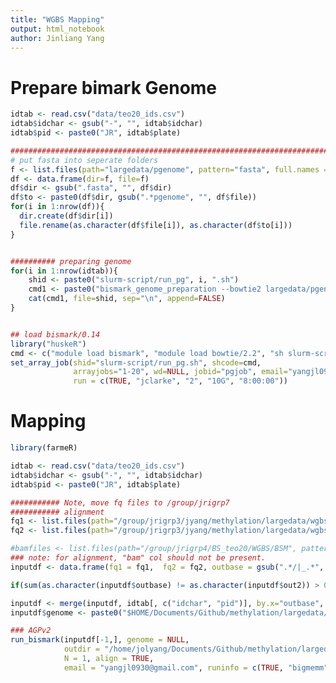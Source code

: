 ```yaml
---
title: "WGBS Mapping"
output: html_notebook
author: Jinliang Yang
---
```



# Prepare bimark Genome


```r
idtab <- read.csv("data/teo20_ids.csv")
idtab$idchar <- gsub("-", "", idtab$idchar)
idtab$pid <- paste0("JR", idtab$plate)

#####################################################################################################
# put fasta into seperate folders
f <- list.files(path="largedata/pgenome", pattern="fasta", full.names = TRUE)
df <- data.frame(dir=f, file=f)
df$dir <- gsub(".fasta", "", df$dir)
df$to <- paste0(df$dir, gsub(".*pgenome", "", df$file))
for(i in 1:nrow(df)){
  dir.create(df$dir[i])
  file.rename(as.character(df$file[i]), as.character(df$to[i]))
}


########## preparing genome
for(i in 1:nrow(idtab)){
    shid <- paste0("slurm-script/run_pg", i, ".sh")
    cmd1 <- paste0("bismark_genome_preparation --bowtie2 largedata/pgenome/", idtab$idchar[i])
    cat(cmd1, file=shid, sep="\n", append=FALSE)
}    


## load bismark/0.14
library("huskeR")
cmd <- c("module load bismark", "module load bowtie/2.2", "sh slurm-script/run_pg$SLURM_ARRAY_TASK_ID.sh")
set_array_job(shid="slurm-script/run_pg.sh", shcode=cmd,
              arrayjobs="1-20", wd=NULL, jobid="pgjob", email="yangjl0930@gmail.com",
              run = c(TRUE, "jclarke", "2", "10G", "8:00:00"))


```


# Mapping

```r
library(farmeR)

idtab <- read.csv("data/teo20_ids.csv")
idtab$idchar <- gsub("-", "", idtab$idchar)
idtab$pid <- paste0("JR", idtab$plate)

########### Note, move fq files to /group/jrigrp7
########### alignment
fq1 <- list.files(path="/group/jrigrp3/jyang/methylation/largedata/wgbs_fq", pattern="R1_trimmed.fastq.gz$", full.names = TRUE)
fq2 <- list.files(path="/group/jrigrp3/jyang/methylation/largedata/wgbs_fq", pattern="R2_trimmed.fastq.gz$", full.names = TRUE)

#bamfiles <- list.files(path="/group/jrigrp4/BS_teo20/WGBS/BSM", pattern="bam$", full.names = TRUE)
### note: for alignment, "bam" col should not be present.
inputdf <- data.frame(fq1 = fq1,  fq2 = fq2, outbase = gsub(".*/|_.*", "", fq1), out2=gsub(".*/|_.*", "", fq2))

if(sum(as.character(inputdf$outbase) != as.character(inputdf$out2)) > 0  ){stop("!!! PE not right !!!")}

inputdf <- merge(inputdf, idtab[, c("idchar", "pid")], by.x="outbase", by.y="pid")
inputdf$genome <- paste0("$HOME/Documents/Github/methylation/largedata/wgbs_pgen/", inputdf$idchar)

### AGPv2
run_bismark(inputdf[-1,], genome = NULL,
            outdir = "/home/jolyang/Documents/Github/methylation/largedata/wgbs_align", 
            N = 1, align = TRUE,
            email = "yangjl0930@gmail.com", runinfo = c(TRUE, "bigmemm", 16))

```




